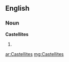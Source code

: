 ==English==

===Noun===
'''Castellites'''

# {{plural of|[[Castellite]]}}

[[ar:Castellites]]
[[mg:Castellites]]